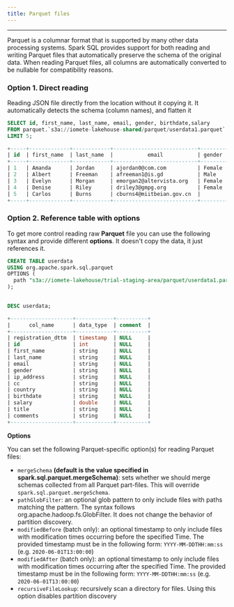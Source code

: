 ```yaml
---
title: Parquet files
---
```

___

<!-- <head>
  <title>Parquet files</title>
  <meta
    name="description"
    content="Parquet files "
  />
</head> -->

Parquet is a columnar format that is supported by many other data processing systems. Spark SQL provides support for both reading and writing Parquet files that automatically preserve the schema of the original data. When reading Parquet files, all columns are automatically converted to be nullable for compatibility reasons.


###  Option 1. Direct reading 

Reading JSON file directly from the location without it copying it. It automatically detects the schema (column names), and flatten it

```sql
SELECT id, first_name, last_name, email, gender, birthdate,salary
FROM parquet.`s3a://iomete-lakehouse-shared/parquet/userdata1.parquet`
LIMIT 5;

+-----+-------------+------------+---------------------------+---------+------------+------------+
| id  | first_name  | last_name  |           email           | gender  | birthdate  |   salary   |
+-----+-------------+------------+---------------------------+---------+------------+------------+
| 1   | Amanda      | Jordan     | ajordan0@com.com          | Female  | 3/8/1971   | 49756.53   |
| 2   | Albert      | Freeman    | afreeman1@is.gd           | Male    | 1/16/1968  | 150280.17  |
| 3   | Evelyn      | Morgan     | emorgan2@altervista.org   | Female  | 2/1/1960   | 144972.51  |
| 4   | Denise      | Riley      | driley3@gmpg.org          | Female  | 4/8/1997   | 90263.05   |
| 5   | Carlos      | Burns      | cburns4@miitbeian.gov.cn  |         |            | NULL       |
+-----+-------------+------------+---------------------------+---------+------------+------------+
```


###   Option 2. Reference table with options 

To get more control reading raw **Parquet** file you can use the following syntax and provide different **options**. It doesn't copy the data, it just references it.

```sql
CREATE TABLE userdata
USING org.apache.spark.sql.parquet
OPTIONS (
  path "s3a://iomete-lakehouse/trial-staging-area/parquet/userdata1.parquet"
);

  
DESC userdata;

+--------------------+------------+----------+
|      col_name      | data_type  | comment  |
+--------------------+------------+----------+
| registration_dttm  | timestamp  | NULL     |
| id                 | int        | NULL     |
| first_name         | string     | NULL     |
| last_name          | string     | NULL     |
| email              | string     | NULL     |
| gender             | string     | NULL     |
| ip_address         | string     | NULL     |
| cc                 | string     | NULL     |
| country            | string     | NULL     |
| birthdate          | string     | NULL     |
| salary             | double     | NULL     |
| title              | string     | NULL     |
| comments           | string     | NULL     |
+--------------------+------------+----------+
```

**Options**

You can set the following Parquet-specific option(s) for reading Parquet files:

  * `mergeSchema` **(default is the value specified in spark.sql.parquet.mergeSchema)**: sets whether we should merge schemas collected from all Parquet part-files. This will override `spark.sql.parquet.mergeSchema`.
  *  `pathGlobFilter`: an optional glob pattern to only include files with paths matching the pattern. The syntax follows org.apache.hadoop.fs.GlobFilter. It does not change the behavior of partition discovery.
  *  `modifiedBefore` (batch only): an optional timestamp to only include files with modification times occurring before the specified Time. The provided timestamp must be in the following form: `YYYY-MM-DDTHH:mm:ss` (e.g. `2020-06-01T13:00:00`)
  *  `modifiedAfter` (batch only): an optional timestamp to only include files with modification times occurring after the specified Time. The provided timestamp must be in the following form: `YYYY-MM-DDTHH:mm:ss` (e.g. `2020-06-01T13:00:00`)
  *  `recursiveFileLookup`: recursively scan a directory for files. Using this option disables partition discovery